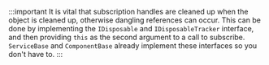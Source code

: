 :::important
It is vital that subscription handles are cleaned up when the object is cleaned up, otherwise dangling references can occur. This can be done by implementing the `IDisposable` and `IDisposableTracker` interface, and then providing `this` as the second argument to a call to subscribe. `ServiceBase` and `ComponentBase` already implement these interfaces so you don't have to.
:::
